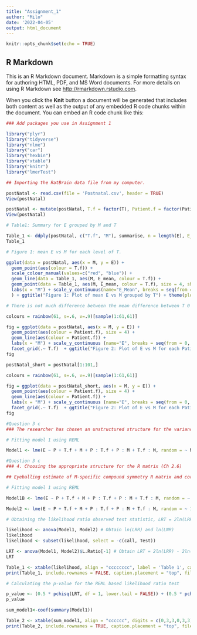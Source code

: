 ```yaml
---
title: "Assignment_1"
author: "Milo"
date: '2022-04-05'
output: html_document
---
```


```r
knitr::opts_chunk$set(echo = TRUE)
```

## R Markdown

This is an R Markdown document. Markdown is a simple formatting syntax for authoring HTML, PDF, and MS Word documents. For more details on using R Markdown see <http://rmarkdown.rstudio.com>.

When you click the **Knit** button a document will be generated that includes both content as well as the output of any embedded R code chunks within the document. You can embed an R code chunk like this:

```r
### Add packages you use in Assignment 1

library("plyr")
library("tidyverse")
library("nlme")
library("car")
library("hexbin")
library("xtable")
library("knitr")
library("lmerTest")
```
```r
## Importing the RatBrain data file from my computer.

postNatal <- read.csv(file = 'Postnatal.csv', header = TRUE)
View(postNatal)

```


```r
postNatal <- mutate(postNatal, T.f = factor(T), Patient.f = factor(Patient))
View(postNatal)
```
```r
# Table1: Summary for E grouped by M and T

Table_1 <- ddply(postNatal, c("T.f", "M"), summarise, n = length(E), E_mean = mean(E), E_stdev = sd(E))
Table_1
```
```r
# Figure 1: mean E vs M for each level of T.

ggplot(data = postNatal, aes(x = M, y = E)) +
  geom_point(aes(colour = T.f)) +
  scale_colour_manual(values=c("red", "blue")) +
  geom_line(data = Table_1, aes(M, E_mean, colour = T.f)) +
  geom_point(data = Table_1, aes(M, E_mean, colour = T.f), size = 4, shape = 15) +
  labs(x = "M") + scale_y_continuous(name="E_Mean", breaks = seq(from = 0, to = 30, by = 5), limits = c(0,30)
  ) + ggtitle("Figure 1: Plot of mean E vs M grouped by T") + theme(plot.title = element_text(hjust = 0.5))
```
```r
# There is not much difference between the mean difference between T 0 and T 1 as we move from M 0 to M 5=
```

```r
colours = rainbow(61, s=.6, v=.9)[sample(1:61,61)]

fig = ggplot(data = postNatal, aes(x = M, y = E)) +
  geom_point(aes(colour = Patient.f), size = 4) +
  geom_line(aes(colour = Patient.f)) +
  labs(x = "M") + scale_y_continuous (name="E", breaks = seq(from = 0, to = 30, by = 5), limits = c(0,30)) +
  facet_grid(.~ T.f)  + ggtitle("Figure 2: Plot of E vs M for each Patient grouped by T") + theme(plot.title = element_text(hjust = 0.5), legend.position="none") + scale_fill_manual(values=colours)
fig
```
```r
postNatal_short = postNatal[1:101,]
```
```r
colours = rainbow(61, s=.6, v=.9)[sample(1:61,61)]

fig = ggplot(data = postNatal_short, aes(x = M, y = E)) +
  geom_point(aes(colour = Patient.f), size = 4) +
  geom_line(aes(colour = Patient.f)) +
  labs(x = "M") + scale_y_continuous (name="E", breaks = seq(from = 0, to = 30, by = 5), limits = c(0,30)) +
  facet_grid(.~ T.f)  + ggtitle("Figure 2: Plot of E vs M for each Patient grouped by T") + theme(plot.title = element_text(hjust = 0.5), legend.position="none") + scale_fill_manual(values=colours)
fig
```
```r
#Question 3 c
### The researcher has chosen an unstructured structure for the variance-coviariance matrix of the random effect vector. The variance of u0 and u1 can be difference but the covariance is the same. Hence, a symmetry structure for the correlation (same correlation for all random effect) is chosen for the linear mixed model. 

# Fitting model 1 using REML

Model1 <- lme(E ~ P + T.f + M + P : T.f + P : M + T.f : M, random = ~ M | Patient.f, method = "REML",  correlation = corCompSymm(), weights = varIdent(form = ~ 1 | M), data = postNatal)
```

```r
#Question 3 c
### 4. Choosing the appropriate structure for the R matrix (Ch 2.6)

## Eyeballing estimate of M-specific compound symmetry R matrix and corresponding correlation matrix of error vector.

# Fitting model 1 using REML

Model1B <- lme(E ~ P + T.f + M + P : T.f + P : M + T.f : M, random = ~ M | Patient.f, method = "REML", data = postNatal)
```
```r
Model2 <- lme(E ~ P + T.f + M + P : T.f + P : M + T.f : M, random = ~ 1 | Patient.f, method = "REML", data = postNatal)
```
```r
# Obtaining the likelihood ratio observed test statistic, LRT = 2ln(LRR) - 2ln(LNR).

likelihood <- anova(Model1, Model2) # Obtain ln(LRR) and ln(LNR)
likelihood
likelihood <- subset(likelihood, select = -c(call, Test))

```

```r
LRT <- anova(Model1, Model2)$L.Ratio[-1] # Obtain LRT = 2ln(LRR) - 2ln(LNR)
LRT
```

```r
Table_1 <- xtable(likelihood, align = "cccccccc", label = 'Table 1', caption = 'Likelihood ratio observed test statistic, LRT = 2ln(LRR) - 2ln(LNR)')
print(Table_1, include.rownames = FALSE, caption.placement = "top", file = "Table1.tex", append = TRUE)
```

```r
# Calculating the p-value for the REML based likelihood ratio test

p_value <- (0.5 * pchisq(LRT, df = 1, lower.tail = FALSE)) + (0.5 * pchisq(LRT, df = 2, lower.tail = FALSE))
p_value
```

```r
sum_model1<-coef(summary(Model1))
```

```r
Table_2 <- xtable(sum_model1, align = "cccccc", digits = c(0,3,3,0,3,3), label = 'Table 2', caption = 'Estimate of fixed effects in model 1')
print(Table_2, include.rownames = TRUE, caption.placement = "top", file = "Table1.tex", append = TRUE)
```

